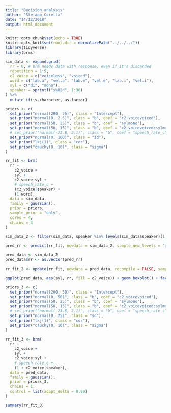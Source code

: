 ```yaml
---
title: "Decision analysis"
author: "Stefano Coretta"
date: "14/12/2018"
output: html_document
---
```


```r
knitr::opts_chunk$set(echo = TRUE)
knitr::opts_knit$set(root.dir = normalizePath("../../../"))
library(tidyverse)
library(brms)
```

```r
sim_data <- expand.grid(
  rr = 0, # brm needs data with response, even if it's discarded
  repetition = 1:5,
  c2_voice = c("voiceless", "voiced"),
  word = c("lab.a", "vel.a", "lab.e", "vel.e", "lab.i", "vel.i"),
  syl = c("di", "mono"),
  speaker = sprintf("s%02d", 1:30)
) %>%
  mutate_if(is.character, as.factor)
```

```r
priors <- c(
  set_prior("normal(200, 25)", class = "Intercept"),
  set_prior("normal(0, 2.5)", class = "b", coef = "c2_voicevoiced"),
  set_prior("normal(50, 25)", class = "b", coef = "sylmono"),
  set_prior("normal(50, 15)", class = "b", coef = "c2_voicevoiced:sylmono"),
  # set_prior("normal(-23.8, 2.1)", class = "b", coef = "speech_rate_c"),
  set_prior("normal(0, 100)", class = "sd"),
  set_prior("lkj(1)", class = "cor"),
  set_prior("cauchy(0, 10)", class = "sigma")
)
```

```r
rr_fit <- brm(
  rr ~
    c2_voice +
    syl +
    c2_voice:syl +
    # speech_rate_c +
    (c2_voice|speaker) +
    (1|word),
  data = sim_data,
  family = gaussian(),
  prior = priors,
  sample_prior = "only",
  cores = 4,
  chains = 4
)
```

```r
sim_data_2 <- filter(sim_data, speaker %in% levels(sim_data$speaker)[1:30])

pred_rr <- predict(rr_fit, newdata = sim_data_2, sample_new_levels = "gaussian", summary = FALSE, subset = 50, nsamples = 1)

pred_data <- sim_data_2
pred_data$rr <- as.vector(pred_rr)
```

```r
rr_fit_2 <- update(rr_fit, newdata = pred_data, recompile = FALSE, sample_prior = "no")
```

```r
ggplot(pred_data, aes(syl, rr, fill = c2_voice)) + geom_boxplot() + facet_wrap(~ speaker)
```

```r
priors_3 <- c(
  set_prior("normal(200, 50)", class = "Intercept"),
  set_prior("normal(0, 50)", class = "b", coef = "c2_voicevoiced"),
  set_prior("normal(50, 25)", class = "b", coef = "sylmono"),
  set_prior("normal(50, 15)", class = "b", coef = "c2_voicevoiced:sylmono"),
  # set_prior("normal(-23.8, 2.1)", class = "b", coef = "speech_rate_c"),
  set_prior("normal(0, 25)", class = "sd"),
  set_prior("lkj(1)", class = "cor"),
  set_prior("cauchy(0, 10)", class = "sigma")
)
```

```r
rr_fit_3 <- brm(
  rr ~
    c2_voice +
    syl +
    c2_voice:syl +
    # speech_rate_c +
    (1 + c2_voice|speaker),
  data = pred_data,
  family = gaussian(),
  prior = priors_3,
  chains = 1,
  control = list(adapt_delta = 0.99)
)
```

```r
summary(rr_fit_3)
```

